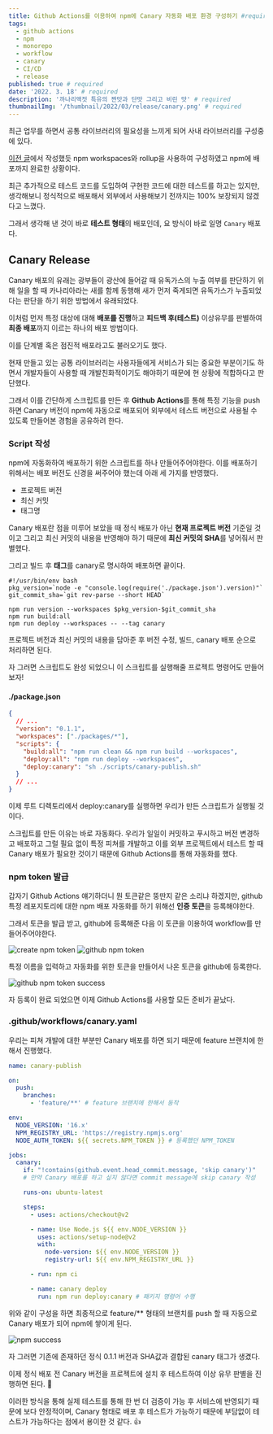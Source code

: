 ```yaml
---
title: Github Actions를 이용하여 npm에 Canary 자동화 배포 환경 구성하기 #required
tags:
  - github actions
  - npm
  - monorepo
  - workflow
  - canary
  - CI/CD
  - release
published: true # required
date: '2022. 3. 18' # required
description: '까나리액젓 특유의 짠맛과 단맛 그리고 비린 맛' # required
thumbnailImg: '/thumbnail/2022/03/release/canary.png' # required
---
```


최근 업무를 하면서 공통 라이브러리의 필요성을 느끼게 되어 사내 라이브러리를 구성중에 있다.

[이전 글](https://tigger.dev/2022/npm/rollup)에서 작성했듯 npm workspaces와 rollup을 사용하여 구성하였고 npm에 배포까지 완료한 상황이다.

최근 추가적으로 테스트 코드를 도입하여 구현한 코드에 대한 테스트를 하고는 있지만, 생각해보니 정식적으로 배포해서 외부에서 사용해보기 전까지는 100% 보장되지 않겠다고 느꼈다.

그래서 생각해 낸 것이 바로 **테스트 형태**의 배포인데, 요 방식이 바로 일명 `Canary` 배포다.

## Canary Release

Canary 배포의 유래는 광부들이 광산에 들어갈 때 유독가스의 누출 여부를 판단하기 위해 일을 할 때 카나리아라는 새를 함께 동행해 새가 먼저 죽게되면 유독가스가 누출되었다는 판단을 하기 위한 방법에서 유래되었다.

이처럼 먼저 특정 대상에 대해 **배포를 진행**하고 **피드백 후(테스트)** 이상유무를 판별하여 **최종 배포**까지 이르는 하나의 배포 방법이다.

이를 단계별 혹은 점진적 배포라고도 불러오기도 했다.

현재 만들고 있는 공통 라이브러리는 사용자들에게 서비스가 되는 중요한 부분이기도 하면서 개발자들이 사용할 때 개발친화적이기도 해야하기 때문에 현 상황에 적합하다고 판단했다.

그래서 이를 간단하게 스크립트를 만든 후 **Github Actions**를 통해 특정 기능을 push 하면 Canary 버전이 npm에 자동으로 배포되어 외부에서 테스트 버전으로 사용될 수 있도록 만들어본 경험을 공유하려 한다.

### Script 작성

npm에 자동화하여 배포하기 위한 스크립트를 하나 만들어주어야한다.
이를 배포하기 위해서는 배포 버전도 신경을 써주어야 했는데 아래 세 가지를 반영했다.

- 프로젝트 버전
- 최신 커밋
- 태그명

Canary 배포란 점을 미루어 보았을 때 정식 배포가 아닌 **현재 프로젝트 버전** 기준일 것이고 그리고 최신 커밋의 내용을 반영해야 하기 때문에 **최신 커밋의 SHA**를 넣어줘서 판별했다.

그리고 빌드 후 **태그**를 canary로 명시하여 배포하면 끝이다.

```shell
#!/usr/bin/env bash
pkg_version=`node -e "console.log(require('./package.json').version)"`
git_commit_sha=`git rev-parse --short HEAD`

npm run version --workspaces $pkg_version-$git_commit_sha
npm run build:all
npm run deploy --workspaces -- --tag canary
```

프로젝트 버전과 최신 커밋의 내용을 담아준 후 버전 수정, 빌드, canary 배포 순으로 처리하면 된다.

자 그러면 스크립트도 완성 되었으니 이 스크립트를 실행해줄 프로젝트 명령어도 만들어보자!

#### ./package.json

```json
{
  // ...
  "version": "0.1.1",
  "workspaces": ["./packages/*"],
  "scripts": {
    "build:all": "npm run clean && npm run build --workspaces",
    "deploy:all": "npm run deploy --workspaces",
    "deploy:canary": "sh ./scripts/canary-publish.sh"
  }
  // ...
}
```

이제 루트 디렉토리에서 deploy:canary를 실행하면 우리가 만든 스크립트가 실행될 것이다.

스크립트를 만든 이유는 바로 자동화다. 우리가 일일이 커밋하고 푸시하고 버전 변경하고 배포하고 그럴 필요 없이 특정 피쳐를 개발하고 이를 외부 프로젝트에서 테스트 할 때 Canary 배포가 필요한 것이기 때문에 Github Actions를 통해 자동화를 했다.

### npm token 발급

갑자기 Github Actions 얘기하더니 뭔 토큰같은 뚱딴지 같은 소리냐 하겠지만, github 특정 레포지토리에 대한 npm 배포 자동화를 하기 위해선 **인증 토큰**을 등록해야한다.

그래서 토큰을 발급 받고, github에 등록해준 다음 이 토큰을 이용하여 workflow를 만들어주어야한다.

![create npm token](/images/2022/03/release/npm_token.png)
![github npm token](/images/2022/03/release/github_token.png)

특정 이름을 입력하고 자동화를 위한 토큰을 만들어서 나온 토큰을 github에 등록한다.

![github npm token success](/images/2022/03/release/github_token_success.png)

자 등록이 완료 되었으면 이제 Github Actions를 사용할 모든 준비가 끝났다.

### .github/workflows/canary.yaml

우리는 피쳐 개발에 대한 부분만 Canary 배포를 하면 되기 때문에 feature 브랜치에 한해서 진행했다.

```yaml
name: canary-publish

on:
  push:
    branches:
      - 'feature/**' # feature 브랜치에 한해서 동작

env:
  NODE_VERSION: '16.x'
  NPM_REGISTRY_URL: 'https://registry.npmjs.org'
  NODE_AUTH_TOKEN: ${{ secrets.NPM_TOKEN }} # 등록했던 NPM_TOKEN

jobs:
  canary:
    if: "!contains(github.event.head_commit.message, 'skip canary')"
    # 만약 Canary 배포를 하고 싶지 않다면 commit message에 skip canary 작성

    runs-on: ubuntu-latest

    steps:
      - uses: actions/checkout@v2

      - name: Use Node.js ${{ env.NODE_VERSION }}
        uses: actions/setup-node@v2
        with:
          node-version: ${{ env.NODE_VERSION }}
          registry-url: ${{ env.NPM_REGISTRY_URL }}

      - run: npm ci

      - name: canary deploy
        run: npm run deploy:canary # 패키지 명령어 수행
```

위와 같이 구성을 하면 최종적으로 feature/\*\* 형태의 브랜치를 push 할 때 자동으로 Canary 배포가 되어 npm에 쌓이게 된다.

![npm success](/images/2022/03/release/npm_success.png)

자 그러면 기존에 존재하던 정식 0.1.1 버전과 SHA값과 결합된 canary 태그가 생겼다.

이제 정식 배포 전 Canary 버전을 프로젝트에 설치 후 테스트하여 이상 유무 판별을 진행하면 된다. 🎉

이러한 방식을 통해 실제 테스트를 통해 한 번 더 검증이 가능 후 서비스에 반영되기 때문에 보다 안정적이며, Canary 형태로 배포 후 테스트가 가능하기 때문에 부담없이 테스트가 가능하다는 점에서 용이한 것 같다. 👍
